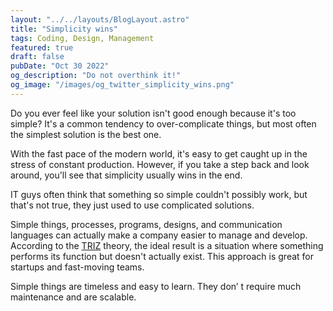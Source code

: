 ```yaml
---
layout: "../../layouts/BlogLayout.astro"
title: "Simplicity wins"
tags: Coding, Design, Management
featured: true
draft: false
pubDate: "Oct 30 2022"
og_description: "Do not overthink it!"
og_image: "/images/og_twitter_simplicity_wins.png"
---
```


Do you ever feel like your solution isn't good enough because it's too simple? It's a common tendency to over-complicate things, but most often the simplest solution is the best one.

With the fast pace of the modern world, it's easy to get caught up in the stress of constant production. However, if you take a step back and look around, you'll see that simplicity usually wins in the end.

IT guys often think that something so simple couldn't possibly work, but that's not true, they just used to use complicated solutions.

Simple things, processes, programs, designs, and communication languages can actually make a company easier to manage and develop. According to the [TRIZ](https://en.wikipedia.org/wiki/TRIZ) theory, the ideal result is a situation where something performs its function but doesn't actually exist. This approach is great for startups and fast-moving teams.

Simple things are timeless and easy to learn. They don’
t require much maintenance and are scalable.
